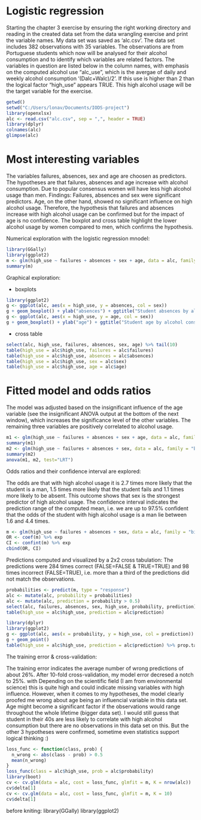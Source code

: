 # Logistic regression

Starting the chapter 3 exercise by ensuring the right working directory and reading in the created data set from the data wrangling exercise and print the variable names. My data set was saved as 'alc.csv'. The data set includes 382 observations with 35 variables. The observations are from Portuguese students which now will be analysed for their alcohol consumption and to identify which variables are related factors. The variables in question are listed below in the column names, with emphasis on the computed alcohol use "alc_use", which is the avergae of daily and weekly alcohol consumption '(Dalc+Walc)/2'. If this use is higher than 2 than the logical factor "high_use" appears TRUE. This high alcohol usage will be the target variable for the exercise.

```r
getwd()
setwd("C:/Users/lonav/Documents/IODS-project")
library(openxlsx)
alc <- read.csv("alc.csv", sep = ",", header = TRUE)
library(dplyr)
colnames(alc)
glimpse(alc)
```

# Most interesting variables

The variables failures, absences, sex and age are choosen as predictors. The hypotheses are that failures, absences and age increase with alcohol consumption. Due to popular consensus women will have less high alcohol usage than men.
Findings: Failures, absences and sex were significant predictors. Age, on the other hand, showed no significant influence on high alcohol usage. Therefore, the hypothesis that failures and absences increase with high alcohol usage can be confirmed but for the impact of age is no confidence. The boxplot and cross table highlight the lower alcohol usage by women compared to men, which confirms the hypothesis.

Numerical exploration with the logistic regression mnodel: 

```r
library(GGally)
library(ggplot2)
m <- glm(high_use ~ failures + absences + sex + age, data = alc, family = "binomial")
summary(m)
```

Graphical exploration:

- boxplots

```r
library(ggplot2)
g <- ggplot(alc, aes(x = high_use, y = absences, col = sex))
g + geom_boxplot() + ylab("absences") + ggtitle("Student absences by alcohol consumption and sex")
g <- ggplot(alc, aes(x = high_use, y = age, col = sex))
g + geom_boxplot() + ylab("age") + ggtitle("Student age by alcohol consumption and sex")
```

- cross table

```r
select(alc, high_use, failures, absences, sex, age) %>% tail(10)
table(high_use = alc$high_use, failures = alc$failures)
table(high_use = alc$high_use, absences = alc$absences)
table(high_use = alc$high_use, sex = alc$sex)
table(high_use = alc$high_use, age = alc$age)
```

# Fitted model and odds ratios

The model was adjusted based on the insignificant influence of the age variable (see the insignificant ANOVA output at the bottom of the next window), which increases the significance level of the other variables. The remaining three variables are positively correlated to alcohol usage. 

```r
m1 <- glm(high_use ~ failures + absences + sex + age, data = alc, family = "binomial")
summary(m1)
m2 <- glm(high_use ~ failures + absences + sex, data = alc, family = "binomial")
summary(m2)
anova(m1, m2, test="LRT")
```

Odds ratios and their confidence interval are explored:

The odds are that with high alcohol usage it is 2.7 times more likely that the student is a man, 1.5 times more likely that the student fails and 1.1 times more likely to be absent. This outcome shows that sex is the strongest predictor of high alcohol usage. The confidence interval indicates the prediction range of the computed mean, i.e. we are up to 97.5% confident that the odds of the student with high alcohol usage is a man lie between 1.6 and 4.4 times.

```r
m <- glm(high_use ~ failures + absences + sex, data = alc, family = "binomial")
OR <- coef(m) %>% exp
CI <- confint(m) %>% exp
cbind(OR, CI)
```

Predictions computed and visualized by a 2x2 cross tabulation: The predictions were 284 times correct (FALSE=FALSE & TRUE=TRUE) and 98 times incorrect (FALSE=TRUE), i.e. more than a third of the predictions did not match the observations.

```r
probabilities <- predict(m, type = "response")
alc <- mutate(alc, probability = probabilities)
alc <- mutate(alc, prediction = probability > 0.5)
select(alc, failures, absences, sex, high_use, probability, prediction) %>% tail(10)
table(high_use = alc$high_use, prediction = alc$prediction)
```

```r
library(dplyr)
library(ggplot2)
g <- ggplot(alc, aes(x = probability, y = high_use, col = prediction))
g + geom_point()
table(high_use = alc$high_use, prediction = alc$prediction) %>% prop.table %>% addmargins
```

The training error & cross-validation:

The training error indicates the average number of wrong predictions of about 26%. After 10-fold cross-validation, my model error decresed a notch to 25%. with Depending on the scientific field (I am from environmental science) this is quite high and could indicate missing variables with high influence. However, when it comes to my hypotheses, the model clearly proofed me wrong about age being an influencial variable in this data set.  Age might become a significant factor if the observations would range throughout the whole lifetime (bigger data set). I would still guess that student in their 40s are less likely to correlate with high alcohol consumption but there are no observations in this data set on this. But the other 3 hypotheses were confirmed, sometime even statistics support logical thinking :)

```r
loss_func <- function(class, prob) {
  n_wrong <- abs(class - prob) > 0.5
  mean(n_wrong)
}
loss_func(class = alc$high_use, prob = alc$probability)
library(boot)
cv <- cv.glm(data = alc, cost = loss_func, glmfit = m, K = nrow(alc))
cv$delta[1]
cv <- cv.glm(data = alc, cost = loss_func, glmfit = m, K = 10)
cv$delta[1]
```


before kniting:
library(GGally)
library(ggplot2)

